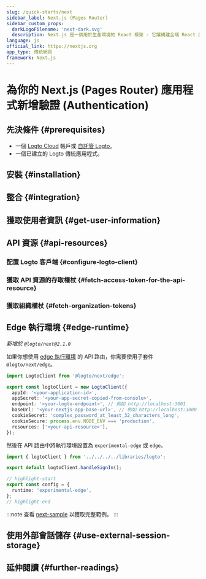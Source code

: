 ```yaml
---
slug: /quick-starts/next
sidebar_label: Next.js (Pages Router)
sidebar_custom_props:
  darkLogoFilename: 'next-dark.svg'
  description: Next.js 是一個用於生產環境的 React 框架 - 它讓構建全端 React 應用程式變得輕而易舉，並內建 SSR。
language: js
official_link: https://nextjs.org
app_type: 傳統網頁
framework: Next.js
---
```




# 為你的 Next.js (Pages Router) 應用程式新增驗證 (Authentication)

<GuideTip />

## 先決條件 \{#prerequisites}

- 一個 [Logto Cloud](https://cloud.logto.io) 帳戶或 [自託管 Logto](/introduction/set-up-logto-oss)。
- 一個已建立的 Logto 傳統應用程式。

## 安裝 \{#installation}

<Installation />

## 整合 \{#integration}

<Integration />

## 獲取使用者資訊 \{#get-user-information}

<GetUserInformation />

## API 資源 \{#api-resources}

<ApiResourcesDescription />

### 配置 Logto 客戶端 \{#configure-logto-client}

<ConfigApiResources />

### 獲取 API 資源的存取權杖 \{#fetch-access-token-for-the-api-resource}

<FetchAccessTokenForApiResources />

### 獲取組織權杖 \{#fetch-organization-tokens}

<FetchOrganizationTokenForUser />

## Edge 執行環境 \{#edge-runtime}

_新增於 `@logto/next@2.1.0`_

如果你想使用 [edge 執行環境](https://nextjs.org/docs/app/building-your-application/rendering/edge-and-nodejs-runtimes) 的 API 路由，你需要使用子套件 `@logto/next/edge`。

```ts title="libraries/logto.ts"
import LogtoClient from '@logto/next/edge';

export const logtoClient = new LogtoClient({
  appId: '<your-application-id>',
  appSecret: '<your-app-secret-copied-from-console>',
  endpoint: '<your-logto-endpoint>', // 例如 http://localhost:3001
  baseUrl: '<your-nextjs-app-base-url>', // 例如 http://localhost:3000
  cookieSecret: 'complex_password_at_least_32_characters_long',
  cookieSecure: process.env.NODE_ENV === 'production',
  resources: ['<your-api-resource>'],
});
```

然後在 API 路由中將執行環境設置為 `experimental-edge` 或 `edge`。

```ts title="pages/api/logto/sign-in.ts"
import { logtoClient } from '../../../../libraries/logto';

export default logtoClient.handleSignIn();

// highlight-start
export const config = {
  runtime: 'experimental-edge',
};
// highlight-end
```

:::note
查看 [next-sample](https://github.com/logto-io/js/tree/master/packages/next-sample) 以獲取完整範例。
:::

## 使用外部會話儲存 \{#use-external-session-storage}

<ExternalStorage />

## 延伸閱讀 \{#further-readings}

<FurtherReadings />
